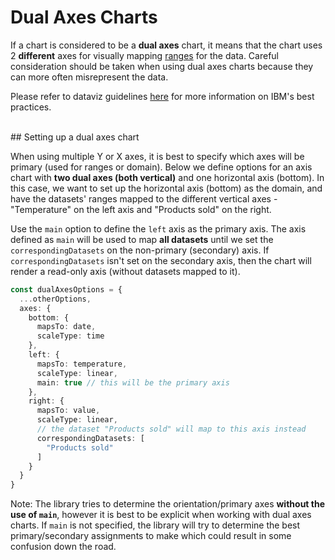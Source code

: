 
<Meta title="Docs/Tutorials/Dual axes charts" />

# Dual Axes Charts

If a chart is considered to be a **dual axes** chart, it means that the chart uses 2 **different** axes for visually mapping [ranges](https://www.mathsisfun.com/sets/domain-range-codomain.html) for the data.
Careful consideration should be taken when using dual axes charts because they can more often misrepresent the data.

Please refer to dataviz guidelines [here](https://www.carbondesignsystem.com/data-visualization/getting-started) for more information on IBM's best practices.

<br/>
## Setting up a dual axes chart

When using multiple Y or X axes, it is best to specify which axes will be primary (used for ranges or domain).
Below we define options for an axis chart with **two dual axes (both vertical)** and one horizontal axis (bottom). In this case, we want to
set up the horizontal axis (bottom) as the domain, and have the datasets' ranges mapped to the different vertical axes - "Temperature" on the left axis and "Products sold" on the right.

Use the `main` option to define the `left` axis as the primary axis. The axis defined as `main` will be used to map **all datasets** until we set the
`correspondingDatasets` on the non-primary (secondary) axis. If `correspondingDatasets` isn't set on the secondary axis, then the chart will render
a read-only axis (without datasets mapped to it).

```ts
const dualAxesOptions = {
  ...otherOptions,
  axes: {
    bottom: {
      mapsTo: date,
      scaleType: time
    },
    left: {
      mapsTo: temperature,
      scaleType: linear,
      main: true // this will be the primary axis
    },
    right: {
      mapsTo: value,
      scaleType: linear,
      // the dataset "Products sold" will map to this axis instead
      correspondingDatasets: [
        "Products sold"
      ]
    }
  }
}
```

Note: The library tries to determine the orientation/primary axes **without the use of `main`**,
however it is best to be explicit when working with dual axes charts. If `main` is not specified, the library
will try to determine the best primary/secondary assignments to make which could result in some confusion down the road.